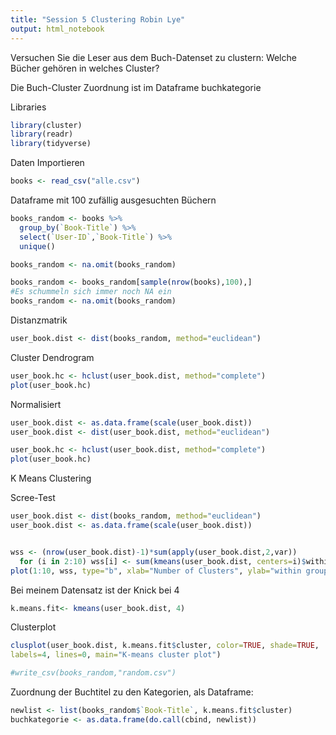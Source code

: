 ---
title: "Session 5 Clustering Robin Lye"
output: html_notebook
---

Versuchen Sie die Leser aus dem Buch-Datenset zu clustern:
Welche Bücher gehören in welches Cluster?

Die Buch-Cluster Zuordnung ist im Dataframe buchkategorie

Libraries
```{r}
library(cluster)
library(readr)
library(tidyverse)
```

Daten Importieren
```{r}
books <- read_csv("alle.csv")
```


Dataframe mit 100 zufällig ausgesuchten Büchern
```{r}
books_random <- books %>%
  group_by(`Book-Title`) %>%
  select(`User-ID`,`Book-Title`) %>%
  unique()

books_random <- na.omit(books_random)

books_random <- books_random[sample(nrow(books),100),]
#Es schummeln sich immer noch NA ein
books_random <- na.omit(books_random)
```


Distanzmatrik
```{r}
user_book.dist <- dist(books_random, method="euclidean")

```



Cluster Dendrogram
```{r}
user_book.hc <- hclust(user_book.dist, method="complete")
plot(user_book.hc)
```
Normalisiert
```{r}
user_book.dist <- as.data.frame(scale(user_book.dist))
user_book.dist <- dist(user_book.dist, method="euclidean")

user_book.hc <- hclust(user_book.dist, method="complete")
plot(user_book.hc)
```
K Means Clustering

Scree-Test
```{r}
user_book.dist <- dist(books_random, method="euclidean")
user_book.dist <- as.data.frame(scale(user_book.dist))


wss <- (nrow(user_book.dist)-1)*sum(apply(user_book.dist,2,var))
  for (i in 2:10) wss[i] <- sum(kmeans(user_book.dist, centers=i)$withinss)
plot(1:10, wss, type="b", xlab="Number of Clusters", ylab="within groups sums of squares")
```
Bei meinem Datensatz ist der Knick bei 4

```{r}
k.means.fit<- kmeans(user_book.dist, 4)
```

Clusterplot
```{r}
clusplot(user_book.dist, k.means.fit$cluster, color=TRUE, shade=TRUE,
labels=4, lines=0, main="K-means cluster plot")
```
```{r}
#write_csv(books_random,"random.csv")
```

Zuordnung der Buchtitel zu den Kategorien, als Dataframe:
```{r}
newlist <- list(books_random$`Book-Title`, k.means.fit$cluster)
buchkategorie <- as.data.frame(do.call(cbind, newlist)) 

```

